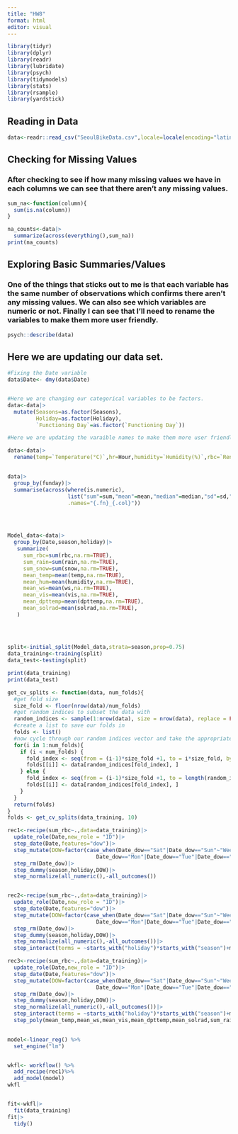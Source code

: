```yaml
---
title: "HW8"
format: html
editor: visual
---
```

```r


library(tidyr)
library(dplyr)
library(readr)
library(lubridate)
library(psych)
library(tidymodels)
library(stats)
library(rsample)
library(yardstick)


```


## Reading in Data 

```r
data<-readr::read_csv("SeoulBikeData.csv",locale=locale(encoding="latin1"))
```


## Checking for Missing Values
### After checking to see if how many missing values we have in each columns we can see that there aren't any missing values. 
```r
sum_na<-function(column){
  sum(is.na(column))
}

na_counts<-data|>
  summarize(across(everything(),sum_na))
print(na_counts)

```
## Exploring Basic Summaries/Values
### One of the things that sticks out to me is that each variable has the same number of observations which confirms there aren't any missing values. We can also see which variables are numeric or not. Finally I can see that I'll need to rename the variables to make them more user friendly. 
```r
psych::describe(data)
```
## Here we are updating our data set.
```r
#Fixing the Date variable
data$Date<- dmy(data$Date)


#Here we are changing our categorical variables to be factors.
data<-data|>
  mutate(Seasons=as.factor(Seasons),
         Holiday=as.factor(Holiday),
         `Functioning Day`=as.factor(`Functioning Day`))

#Here we are updating the varaible names to make them more user friendly. 

data<-data|>
  rename(temp=`Temperature(°C)`,hr=Hour,humidity=`Humidity(%)`,rbc=`Rented Bike Count`,ws=`Wind speed (m/s)`,vis=`Visibility (10m)`,dpttemp=`Dew point temperature(°C)`,solrad=`Solar Radiation (MJ/m2)`,rain=`Rainfall(mm)`,snow=`Snowfall (cm)`,holiday=Holiday,season=Seasons,funday=`Functioning Day`)

```
##

```r
data|>
  group_by(funday)|>
  summarise(across(where(is.numeric),
                   list("sum"=sum,"mean"=mean,"median"=median,"sd"=sd,"min"=min,"max"=max),
                   .names="{.fn}_{.col}"))
    
  
 

```
```r
Model_data<-data|>
  group_by(Date,season,holiday)|>
   summarize(
     sum_rbc=sum(rbc,na.rm=TRUE),
     sum_rain=sum(rain,na.rm=TRUE),
     sum_snow=sum(snow,na.rm=TRUE),
     mean_temp=mean(temp,na.rm=TRUE),
     mean_hum=mean(humidity,na.rm=TRUE),
     mean_ws=mean(ws,na.rm=TRUE),
     mean_vis=mean(vis,na.rm=TRUE),
     mean_dpttemp=mean(dpttemp,na.rm=TRUE),
     mean_solrad=mean(solrad,na.rm=TRUE),
   )
   
                   
  

```

```r
split<-initial_split(Model_data,strata=season,prop=0.75)
data_training<-training(split)
data_test<-testing(split)

print(data_training)
print(data_test)
```



```r
get_cv_splits <- function(data, num_folds){
  #get fold size
  size_fold <- floor(nrow(data)/num_folds)
  #get random indices to subset the data with
  random_indices <- sample(1:nrow(data), size = nrow(data), replace = FALSE)
  #create a list to save our folds in
  folds <- list()
  #now cycle through our random indices vector and take the appropriate observations to each fold
  for(i in 1:num_folds){
    if (i < num_folds) {
      fold_index <- seq(from = (i-1)*size_fold +1, to = i*size_fold, by = 1)
      folds[[i]] <- data[random_indices[fold_index], ]
    } else {
      fold_index <- seq(from = (i-1)*size_fold +1, to = length(random_indices), by = 1)
      folds[[i]] <- data[random_indices[fold_index], ]
    }
  }
  return(folds)
}
folds <- get_cv_splits(data_training, 10)

```


```r
rec1<-recipe(sum_rbc~.,data=data_training)|>
  update_role(Date,new_role = "ID")|>
  step_date(Date,features="dow")|>
  step_mutate(DOW=factor(case_when(Date_dow=="Sat"|Date_dow=="Sun"~"Weekend",
                            Date_dow=="Mon"|Date_dow=="Tue"|Date_dow=="Wed"|Date_dow=="Thu"|Date_dow=="Fri"~"Weekday")))|>
  step_rm(Date_dow)|>
  step_dummy(season,holiday,DOW)|>
  step_normalize(all_numeric(),-all_outcomes())



```




```r
rec2<-recipe(sum_rbc~.,data=data_training)|>
  update_role(Date,new_role = "ID")|>
  step_date(Date,features="dow")|>
  step_mutate(DOW=factor(case_when(Date_dow=="Sat"|Date_dow=="Sun"~"Weekend",
                            Date_dow=="Mon"|Date_dow=="Tue"|Date_dow=="Wed"|Date_dow=="Thu"|Date_dow=="Fri"~"Weekday")))|>
  step_rm(Date_dow)|>
  step_dummy(season,holiday,DOW)|>
  step_normalize(all_numeric(),-all_outcomes())|>
  step_interact(terms = ~starts_with("holiday")*starts_with("season")+mean_temp*sum_rain+mean_temp*starts_with("season"))

```


```r
rec3<-recipe(sum_rbc~.,data=data_training)|>
  update_role(Date,new_role = "ID")|>
  step_date(Date,features="dow")|>
  step_mutate(DOW=factor(case_when(Date_dow=="Sat"|Date_dow=="Sun"~"Weekend",
                            Date_dow=="Mon"|Date_dow=="Tue"|Date_dow=="Wed"|Date_dow=="Thu"|Date_dow=="Fri"~"Weekday")))|>
  step_rm(Date_dow)|>
  step_dummy(season,holiday,DOW)|>
  step_normalize(all_numeric(),-all_outcomes())|>
  step_interact(terms = ~starts_with("holiday")*starts_with("season")+mean_temp*sum_rain+mean_temp*starts_with("season"))|>
  step_poly(mean_temp,mean_ws,mean_vis,mean_dpttemp,mean_solrad,sum_rain,sum_snow,degree=2)
  

```



```r
model<-linear_reg() %>%
  set_engine("lm")


wkfl<- workflow() %>%
  add_recipe(rec1)%>%
  add_model(model) 
wkfl


fit<-wkfl|>
  fit(data_training)
fit|>
  tidy()


```

